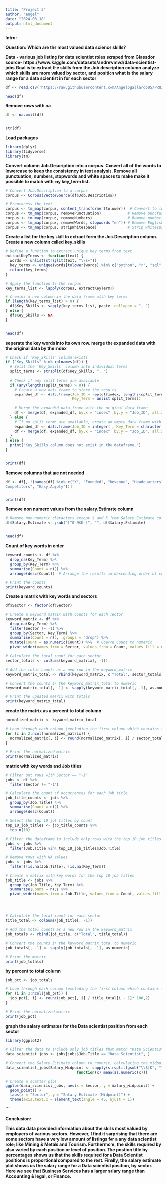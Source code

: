 ```yaml
---
title: "Project 3"
author: "angel"
date: "2024-03-18"
output: html_document
---
```


**Intro:**

**Question: Which are the most valued data science skills?**

**Data - various job listing for data scientist roles scraped from Glassdor**
**source- https://www.kaggle.com/datasets/andrewmvd/data-scientist-jobs**
**Goal is to extract the skills from the Job description column**
**analyze which skills are more valued by sector, and position **
**what is the salary range for a data scientist in for each sector**




```r
df <- read.csv('https://raw.githubusercontent.com/Angelogallardo05/PROJECT3/main/DataScientist.csv')

head(df)
```
**Remove rows with na**
```r
df <- na.omit(df)


str(df)
```
**Load packages**
```r
library(dplyr)
library(tidyverse)
library(tm)
```


**Convert column Job.Description into a corpus. Convert all of the words to lowercase to keep the consistency in text analysis. **
**Remove all punctuation, numbers, stopwords and white spaces to make make it possible to match with my key_term list.**
```r
# Convert Job.Description to a corpus
corpus <- Corpus(VectorSource(df$Job.Description))

# Preprocess the text
corpus <- tm_map(corpus, content_transformer(tolower))  # Convert to lowercase
corpus <- tm_map(corpus, removePunctuation)            # Remove punctuation
corpus <- tm_map(corpus, removeNumbers)                # Remove numbers
corpus <- tm_map(corpus, removeWords, stopwords("en")) # Remove English stopwords
corpus <- tm_map(corpus, stripWhitespace)              # Strip whitespace

```



**Create a list for the key skill to extract form the Job.Description column. Create a new column called key_skills**
```r
# Define a function to extract unique key terms from text
extractKeyTerms <- function(text) {
  words <- unlist(strsplit(text, "\\s+"))
  key_terms <- unique(words[tolower(words) %in% c("python", "r", "sql", "machine learning", "deep learning", "data analysis", "analytics", "data analytics", "data management", "statistics", "modelling", "data wrangling", "algorithm", "database management", "data visualization", "visualization", "cloud computing", "predictive modelling", "regression", "machine", "predictive", "quantitative", "building machine learning models", "ai", "artificial intelligence")])
  return(key_terms)
}

# Apply the function to the corpus
key_terms_list <- lapply(corpus, extractKeyTerms)

# Creates a new column in the data frame with key terms
if (length(key_terms_list) > 0) {
  df$Key_Skills <- sapply(key_terms_list, paste, collapse = ", ")
} else {
  df$Key_Skills <- NA
}


head(df)
```


**seperate the key words into its own row. merge the expanded data with the original data by the index**
```r
# Check if 'Key_Skills' column exists
if ("Key_Skills" %in% colnames(df)) {
  # Split the 'Key_Skills' column into individual terms
  split_terms <- strsplit(df$Key_Skills, ", ")
  
  # Check if any split terms are available
  if (any(lengths(split_terms) > 0)) {
    # Create a new data frame to store the results
    expanded_df <- data.frame(Job_ID = rep(df$index, lengths(split_terms)),
                              Key_Term = unlist(split_terms))
    
    # Merge the expanded data frame with the original data frame
    df <- merge(df, expanded_df, by.x = "index", by.y = "Job_ID", all.x = TRUE)
  } else {
    # If no split terms are available, create an empty data frame with the same structure as df
    expanded_df <- data.frame(Job_ID = integer(), Key_Term = character())
    df <- merge(df, expanded_df, by.x = "index", by.y = "Job_ID", all.x = TRUE)
  }
} else {
  print("Key_Skills column does not exist in the dataframe.")
}


print(df)
```



**Remove columns that are not needed**

```r
df <- df[, !(names(df) %in% c("X", "Founded", "Revenue", "Headquarters", "Job.Description","	
Competitors", "Easy,Appply"))]


print(df)
```



**Remove non numerc values from the salary.Estimate column **
```r
# Remove non-numeric characters except $ and K from Salary.Estimate column
df$Salary.Estimate <- gsub("[^0-9$K-]", "", df$Salary.Estimate)


head(df)
```



**Count of key words in order**

```r
keyword_counts <- df %>%
  drop_na(Key_Term) %>%
  group_by(Key_Term) %>%
  summarise(Count = n()) %>%
  arrange(desc(Count))  # Arrange the results in descending order of counts

# Print the counts
print(keyword_counts)
```

**Create a matrix with key words and sectors**
```r
df$Sector <- factor(df$Sector)

# Create a keyword matrix with counts for each sector
keyword_matrix <- df %>%
  drop_na(Key_Term) %>%
  filter(Sector != -1) %>%
  group_by(Sector, Key_Term) %>%
  summarise(Count = n(), .groups = "drop") %>%
  mutate(Count = as.numeric(Count)) %>%  # Coerce Count to numeric
  pivot_wider(names_from = Sector, values_from = Count, values_fill = 0)

# Calculate the total count for each sector
sector_totals <- colSums(keyword_matrix[, -1])

# Add the total counts as a new row in the keyword_matrix
keyword_matrix_total <- rbind(keyword_matrix, c("Total", sector_totals))

# Convert the counts in the keyword_matrix_total to numeric
keyword_matrix_total[, -1] <- sapply(keyword_matrix_total[, -1], as.numeric)

# Print the updated matrix with totals
print(keyword_matrix_total)
```


**create the matrix as a percent to total column**


```r
normalized_matrix <- keyword_matrix_total

# Loop through each column (excluding the first column which contains the keywords)
for (i in 2:ncol(normalized_matrix)) {
  normalized_matrix[, i] <- round(normalized_matrix[, i] / sector_totals[i - 1]* 100,2)
}

# Print the normalized matrix
print(normalized_matrix)
```


**matrix with key words and Job titles**
```r
# Filter out rows with Sector == "-1"
jobs <- df %>%
  filter(Sector != "-1")

# Calculate the count of occurrences for each job title
job_title_counts <- jobs %>%
  group_by(Job.Title) %>%
  summarise(Count = n()) %>%
  arrange(desc(Count))

# Select the top 10 job titles by count
top_10_job_titles <- job_title_counts %>%
  top_n(10)

# Filter the dataframe to include only rows with the top 10 job titles
jobs <- jobs %>%
  filter(Job.Title %in% top_10_job_titles$Job.Title)

# Remove rows with NA values
jobs <- jobs %>%
  filter(!is.na(Job.Title), !is.na(Key_Term))

# Create a matrix with key words for the top 10 job titles
job_title <- jobs %>%
  group_by(Job.Title, Key_Term) %>%
  summarise(Count = n()) %>%
  pivot_wider(names_from = Job.Title, values_from = Count, values_fill = 0)




# Calculate the total count for each sector
title_total <- colSums(job_title[, -1])

# Add the total counts as a new row in the keyword_matrix
job_totals <- rbind(job_title, c("Total", title_total))

# Convert the counts in the keyword_matrix_total to numeric
job_totals[, -1] <- sapply(job_totals[, -1], as.numeric)

# Print the matrix
print(job_totals)
```



**by percent to total column**
```r
job_pct <- job_totals

# Loop through each column (excluding the first column which contains the keywords)
for (i in 2:ncol(job_pct)) {
  job_pct[, i] <- round(job_pct[, i] / title_total[i - 1]* 100,2)
}

# Print the normalized matrix
print(job_pct)
```



**graph the salary estimates for the Data scientist position from each sector **
```r
library(ggplot2)

# Filter the data to include only job titles that match "Data Scientist"
data_scientist_jobs <- jobs[jobs$Job.Title == "Data Scientist", ]

# Convert the Salary.Estimate column to numeric, calculating the midpoint of each salary range
data_scientist_jobs$Salary_Midpoint <- sapply(strsplit(gsub("\\$|K", "", data_scientist_jobs$Salary.Estimate), "-"), 
                                function(x) mean(as.numeric(x)))

# Create a scatter plot
ggplot(data_scientist_jobs, aes(x = Sector, y = Salary_Midpoint)) +
  geom_point() +
  labs(x = "Sector", y = "Salary Estimate (Midpoint)") +
  theme(axis.text.x = element_text(angle = 45, hjust = 1))
```
```



**Conclusion:**

**This data data provided information about the skills most valued by employers of various sectors. However, I find it surprising that there are some sectors have a very low amount of listings for a any data scientist role; like Mining & Metals and Tourism. 
Furthermore, the skills required by also varied by each position or level of position. The postion title by percentages shows us that the skills required for a Data Scientist positions is proportional compared to the rest. Finally, the salary estimate plot shows us the salary range for a Data scientist position, by sector. Here we see that Business Services has a larger salary range than Accounting & legal, or Finance.**
